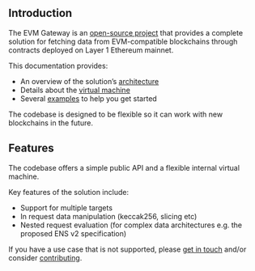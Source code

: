 ## Introduction

The EVM Gateway is an [open-source project](https://github.com/unruggable-labs/evmgateway-v2/tree/main/v2) that provides a complete solution for fetching data from EVM-compatible blockchains through contracts deployed on Layer 1 Ethereum mainnet.

This documentation provides:

- An overview of the solution’s [architecture](/architecture)
- Details about the [virtual machine](/virtual-machine)
- Several [examples](/examples) to help you get started

The codebase is designed to be flexible so it can work with new blockchains in the future.

## Features

The codebase offers a simple public API and a flexible internal virtual machine.

Key features of the solution include:
- Support for multiple targets
- In request data manipulation (keccak256, slicing etc)
- Nested request evaluation (for complex data architectures e.g. the proposed ENS v2 specification)

If you have a use case that is not supported, please [get in touch](https://unruggable.com/contact) and/or consider [contributing](/contributing).